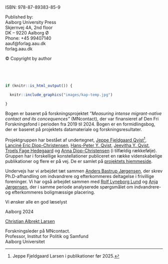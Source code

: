 \pagestyle{empty}

ISBN: 978-87-89383-85-9   
       
Published by:  
Aalborg University Press  
Skjernvej 4A, 2nd floor    
DK – 9220 Aalborg Ø     
Phone: +45 99407140   
aauf@forlag.aau.dk     
forlag.aau.dk      

© Copyright by author

\newpage
\newpage
\thispagestyle{empty}

\pagenumbering{roman}

<div style="color: white; opacity: 0.0;">
# Forord {-}
</div>

```r

if (knitr::is_html_output()) {

  knitr::include_graphics("images/kap-temp.jpg")
  
}


```

Bogen er baseret på forskningsprojektet *”Measuring intense migrant-native contact and its concequences”* (MNcontact), der var finansieret af Den Fri Forskningsfond i perioden fra 2019 til 2024. Bogen er en formidlingsbog, der er baseret på projektets datamateriale og forskningsresultater. 

Projektgruppen har bestået af undertegnet, [Jeppe Fjeldgaard Qvist](https://vbn.aau.dk/da/persons/jeppefl)[^00001], [Lanciné Eric Diop-Christensen](https://vbn.aau.dk/en/persons/led), [Hans-Peter Y. Qvist](https://vbn.aau.dk/da/persons/hpq), [Jeevitha Y. Qvist](https://vbn.aau.dk/en/persons/jy), [Troels Fage Hedegaard](https://vbn.aau.dk/en/persons/troelsfh) og [Anna Diop-Christensen](https://dk.linkedin.com/in/anna-diop-christensen-58b5ba282) (i tilfældig rækkefølje). Gruppen har i forskellige konstellationer publiceret en række videnskabelige publikationer og flere er på vej. De er samlet på [projektets hjemmeside](https://vbn.aau.dk/en/projects/measuring-intense-migrant-native-contact-and-its-consequences/publications/). 

[^00001]: Jeppe Fjeldgaard Larsen i publikationer før 2025.

Undervejs har vi arbejdet tæt sammen [Anders Bastrup Jørgensen]( https://vbn.aau.dk/en/persons/anbajo), der skrev Ph.D-afhandling om indvandrere og efterkommeres deltagelse i frivillige foreninger. Vi har også arbejdet sammen med [Rolf Lyneborg Lund]( https://vbn.aau.dk/en/persons/rolfll) og [Anja Jørgensen]( https://vbn.aau.dk/en/persons/anjaj), der i samme periode analyserede spørgsmålet om indvandrere- og efterkommeres boligmæssige placering. 

Vi ønsker alle en god læselyst 

Aalborg 2024


[Christian Albrekt Larsen](https://vbn.aau.dk/en/persons/albrekt)


Forskningsleder på MNcontact.\
Professor, Institut for Politik og Samfund\
Aalborg Universitet\

\newpage

```{=latex}
\tableofcontents
```

